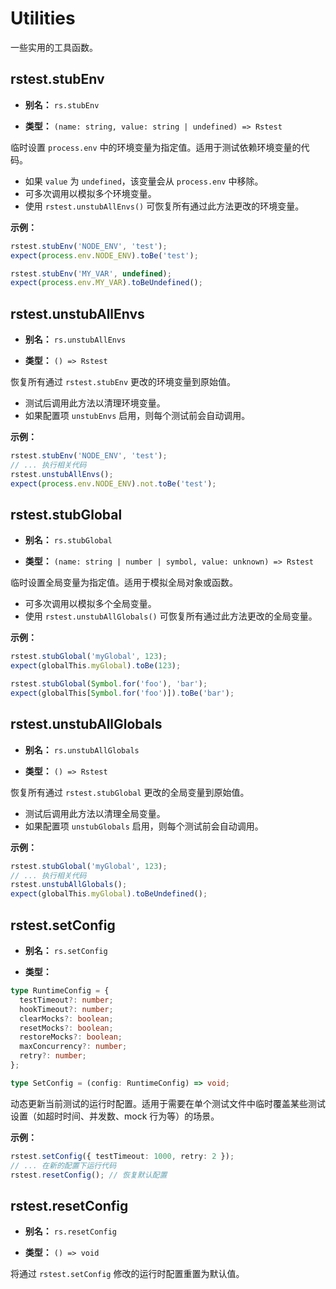 # Utilities

一些实用的工具函数。

## rstest.stubEnv

- **别名：** `rs.stubEnv`

- **类型：** `(name: string, value: string | undefined) => Rstest`

临时设置 `process.env` 中的环境变量为指定值。适用于测试依赖环境变量的代码。

- 如果 `value` 为 `undefined`，该变量会从 `process.env` 中移除。
- 可多次调用以模拟多个环境变量。
- 使用 `rstest.unstubAllEnvs()` 可恢复所有通过此方法更改的环境变量。

**示例：**

```ts
rstest.stubEnv('NODE_ENV', 'test');
expect(process.env.NODE_ENV).toBe('test');

rstest.stubEnv('MY_VAR', undefined);
expect(process.env.MY_VAR).toBeUndefined();
```

## rstest.unstubAllEnvs

- **别名：** `rs.unstubAllEnvs`

- **类型：** `() => Rstest`

恢复所有通过 `rstest.stubEnv` 更改的环境变量到原始值。

- 测试后调用此方法以清理环境变量。
- 如果配置项 `unstubEnvs` 启用，则每个测试前会自动调用。

**示例：**

```ts
rstest.stubEnv('NODE_ENV', 'test');
// ... 执行相关代码
rstest.unstubAllEnvs();
expect(process.env.NODE_ENV).not.toBe('test');
```

## rstest.stubGlobal

- **别名：** `rs.stubGlobal`

- **类型：** `(name: string | number | symbol, value: unknown) => Rstest`

临时设置全局变量为指定值。适用于模拟全局对象或函数。

- 可多次调用以模拟多个全局变量。
- 使用 `rstest.unstubAllGlobals()` 可恢复所有通过此方法更改的全局变量。

**示例：**

```ts
rstest.stubGlobal('myGlobal', 123);
expect(globalThis.myGlobal).toBe(123);

rstest.stubGlobal(Symbol.for('foo'), 'bar');
expect(globalThis[Symbol.for('foo')]).toBe('bar');
```

## rstest.unstubAllGlobals

- **别名：** `rs.unstubAllGlobals`

- **类型：** `() => Rstest`

恢复所有通过 `rstest.stubGlobal` 更改的全局变量到原始值。

- 测试后调用此方法以清理全局变量。
- 如果配置项 `unstubGlobals` 启用，则每个测试前会自动调用。

**示例：**

```ts
rstest.stubGlobal('myGlobal', 123);
// ... 执行相关代码
rstest.unstubAllGlobals();
expect(globalThis.myGlobal).toBeUndefined();
```

## rstest.setConfig

- **别名：** `rs.setConfig`

- **类型：**

```ts
type RuntimeConfig = {
  testTimeout?: number;
  hookTimeout?: number;
  clearMocks?: boolean;
  resetMocks?: boolean;
  restoreMocks?: boolean;
  maxConcurrency?: number;
  retry?: number;
};

type SetConfig = (config: RuntimeConfig) => void;
```

动态更新当前测试的运行时配置。适用于需要在单个测试文件中临时覆盖某些测试设置（如超时时间、并发数、mock 行为等）的场景。

**示例：**

```ts
rstest.setConfig({ testTimeout: 1000, retry: 2 });
// ... 在新的配置下运行代码
rstest.resetConfig(); // 恢复默认配置
```

## rstest.resetConfig

- **别名：** `rs.resetConfig`

- **类型：** `() => void`

将通过 `rstest.setConfig` 修改的运行时配置重置为默认值。
